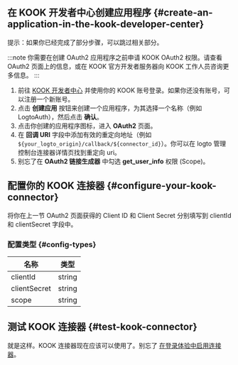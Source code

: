 ## 在 KOOK 开发者中心创建应用程序 \{#create-an-application-in-the-kook-developer-center}

提示：如果你已经完成了部分步骤，可以跳过相关部分。

:::note
你需要在创建 OAuth2 应用程序之前申请 KOOK OAuth2 权限。请查看 OAuth2 页面上的信息，或在 KOOK 官方开发者服务器向 KOOK 工作人员咨询更多信息。
:::

1. 前往 [KOOK 开发者中心](https://developer.kookapp.cn/app/index) 并使用你的 KOOK 账号登录。如果你还没有账号，可以注册一个新账号。
2. 点击 **创建应用** 按钮来创建一个应用程序，为其选择一个名称（例如 LogtoAuth），然后点击 **确认**。
3. 点击你创建的应用程序图标，进入 **OAuth2** 页面。
4. 在 **回调 URI** 字段中添加有效的重定向地址（例如 `${your_logto_origin}/callback/${connector_id}`）。你可以在 logto 管理控制台连接器详情页找到重定向 uri。
5. 别忘了在 **OAuth2 链接生成器** 中勾选 **get_user_info** 权限 (Scope)。

## 配置你的 KOOK 连接器 \{#configure-your-kook-connector}

将你在上一节 OAuth2 页面获得的 Client ID 和 Client Secret 分别填写到 clientId 和 clientSecret 字段中。

### 配置类型 \{#config-types}

| 名称         | 类型   |
| ------------ | ------ |
| clientId     | string |
| clientSecret | string |
| scope        | string |

## 测试 KOOK 连接器 \{#test-kook-connector}

就是这样。KOOK 连接器现在应该可以使用了。别忘了 [在登录体验中启用连接器](https://docs.logto.io/docs/recipes/configure-connectors/social-connector/enable-social-sign-in/)。
